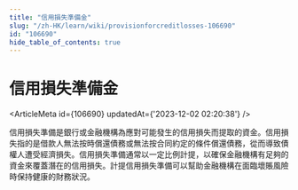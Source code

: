 ```yaml
---
title: "信用損失準備金"
slug: "/zh-HK/learn/wiki/provisionforcreditlosses-106690"
id: "106690"
hide_table_of_contents: true
---
```



<Breadcrumbs current="信用損失準備金" />

# 信用損失準備金

<ArticleMeta id={106690} updatedAt={'2023-12-02 02:20:38'} />
<div className='border-solid border-b border-t-0 my-4 border-[var(--ifm-color-gray-300)]' />

信用損失準備是銀行或金融機構為應對可能發生的信用損失而提取的資金。信用損失指的是借款人無法按時償還債務或無法按合同約定的條件償還債務，從而導致債權人遭受經濟損失。信用損失準備通常以一定比例計提，以確保金融機構有足夠的資金來覆蓋潛在的信用損失。計提信用損失準備可以幫助金融機構在面臨壞賬風險時保持健康的財務狀況。
